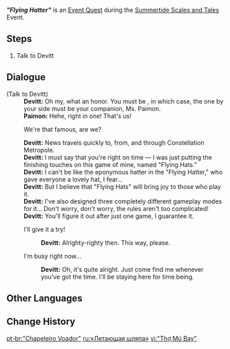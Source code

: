{{Quest Infobox
|id            = 79072
|image         = Event Quest Flying Hatter.png
|type          = World
|event_name    = Summertide Scales and Tales
|requirement   = 
* Complete step 8 of [[They Once Walked the Starry Sky]]
|characters    = Devitt; Paimon; Traveler
|startLocation = [[Simulanka]]
|region        = Simulanka
|area          = Constellation Metropole
|subarea       = 
|next          = 
|rewards       = Mora*10,000;Adventurer's Experience*4
|otherRewards  = 
* Unlocks the [[Summertide Scales and Tales/Flying Hatter's Trick|Flying Hatter's Trick]] subevent.
|voiced        = yes
}}
'''''"Flying Hatter"''''' is an [[Event Quest]] during the [[Summertide Scales and Tales]] Event.

==Steps==
# Talk to Devitt

==Dialogue==
{{Quest Description|There is someone in Constellation Metropole who is most enamored with hats...}}
{{Dialogue Start}}
;(Talk to Devitt)
:'''Devitt:''' Oh my, what an honor. You must be {{Traveler}}, in which case, the one by your side must be your companion, Ms. Paimon.
:'''Paimon:''' Hehe, right in one! That's us!
:{{DIcon}} We're that famous, are we?
:'''Devitt:''' News travels quickly to, from, and through Constellation Metropole.
:'''Devitt:''' I must say that you're right on time &mdash; I was just putting the finishing touches on this game of mine, named "Flying Hats."
:'''Devitt:''' I can't be like the eponymous hatter in the "Flying Hatter," who gave everyone a lovely hat, I fear...
:'''Devitt:''' But I believe that "Flying Hats" will bring joy to those who play it.
:'''Devitt:''' I've also designed three completely different gameplay modes for it... Don't worry, don't worry, the rules aren't too complicated!
:'''Devitt:''' You'll figure it out after just one game, I guarantee it.
:{{DIcon}} I'll give it a try!
::'''Devitt:''' Alrighty-righty then. This way, please.
:{{DIcon}} I'm busy right now...
::'''Devitt:''' Oh, it's quite alright. Just come find me whenever you've got the time. I'll be staying here for time being.
{{Dialogue End}}

==Other Languages==
{{Other Languages
|en       = "Flying Hatter"
|zhs      = 《飞帽匠》
|zhs_rm   = 
|zht      = 《飛帽匠》
|zht_rm   = 
|zh_tl    = 
|ja       = 『フライングハッター』
|ja_rm    = "Furaingu Hattaa"
|ja_tl    = "Flying Hatter"
|ko       = 《비행 모자 장인》
|ko_rm    = 
|ko_tl    = 
|es       = «El artesano de sombrecópteros»
|es_tl    = The Haticopter Artisan
|fr       = « Le chapelier volant »
|fr_tl    = "The Flying Hatter"
|ru       = «Летающая шляпа»
|ru_tl    = "Flying Hat"
|th       = "ช่างทำหมวกลอยฟ้า"
|th_rm    = 
|th_tl    = 
|vi       = "Thợ Mũ Bay"
|vi_tl    = 
|de       = „Der fliegende Hutmacher“
|de_tl    = "The Flying Hatter"
|id       = "Pengrajin Topi Terbang"
|id_tl    = "The Flying Hat Artisan"
|pt       = "Chapeleiro Voador"
|pt_tl    = 
|tr       = "Uçan Şapkacı"
|tr_tl    = 
|it       = "Cappellaio volante"
|it_tl    = 
}}

==Change History==
{{Change History|4.8}}

[[pt-br:"Chapeleiro Voador"]]
[[ru:«Летающая шляпа»]]
[[vi:"Thợ Mũ Bay"]]